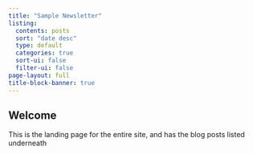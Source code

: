```yaml
---
title: "Sample Newsletter"
listing:
  contents: posts
  sort: "date desc"
  type: default
  categories: true
  sort-ui: false
  filter-ui: false
page-layout: full
title-block-banner: true
---
```


## Welcome

This is the landing page for the entire site, and has the blog posts listed underneath
